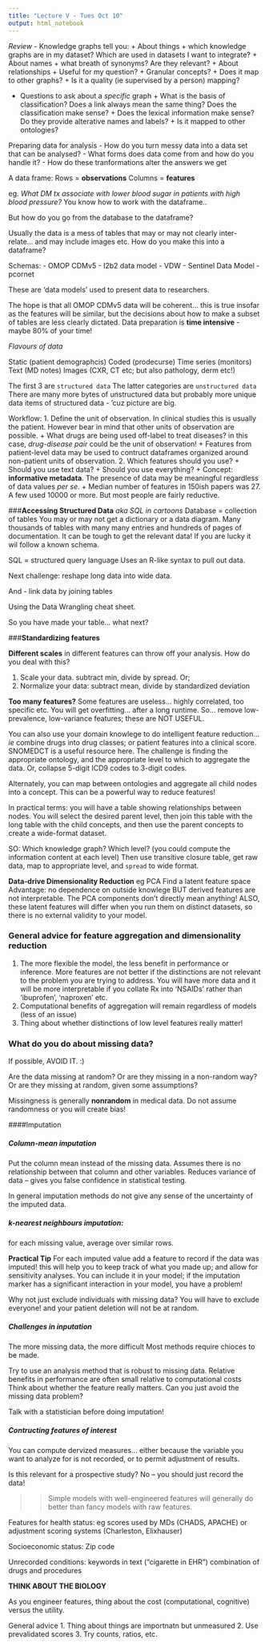 ```yaml
---
title: "Lecture V - Tues Oct 10"
output: html_notebook
---
```


*Review*
- Knowledge graphs tell you: 
        + About things
                + which knowledge graphs are in my dataset? Which are used in datasets I want to integrate? 
        + About names
                + what breath of synonyms? Are they relevant? 
        + About relationships
                + Useful for my question? 
                + Granular concepts? 
                + Does it map to other graphs?
                + Is it a quality (ie supervised by a person) mapping? 
                
- Questions to ask about a *specific* graph
        + What is the basis of classification? Does a link always mean the same thing? Does the classification make sense? 
        + Does the lexical information make sense? Do they provide alterative names and labels? 
        + Is it mapped to other ontologies? 
        
        
Preparing data for analysis
- How do you turn messy data into a data set that can be analysed? 
- What forms does data come from and how do you handle it? 
- How do these tranformations alter the answers we get 

A data frame: 
Rows = **observations** 
Columns = **features** 

eg. *What DM tx associate with lower blood sugar in patients with high blood pressure?*
You know how to work with the dataframe.. 

But how do you go from the database to the dataframe? 

Usually the data is a mess of tables that may or may not clearly inter-relate... and may include images etc. 
How do you make this into a dataframe? 

Schemas: 
- OMOP CDMv5
- I2b2 data model
- VDW
- Sentinel Data Model
- pcornet

These are 'data models' used to present data to researchers. 

The hope is that all OMOP CDMv5 data will be coherent... 
this is true insofar as the features will be similar, but the decisions about how to make a subset of tables are less clearly dictated. 
Data preparation is **time intensive** - maybe 80% of your time!

*Flavours of data*

Static (patient demographcis)
Coded (prodecurse)
Time series (monitors)
Text (MD notes)
Images (CXR, CT etc; but also pathology, derm etc!)

The first 3 are `structured data`
The latter categories are `unstructured data`
There are many more bytes of unstructured data but probably more unique data items of structured data - 'cuz picture are big. 

Workflow: 
1. Define the unit of observation. In clinical studies this is usually the patient. However bear in mind that other units of observation are possible.
        + What drugs are being used off-label to treat diseases? in this case, *drug-disease pair* could be the unit of observation! 
        + Features from patient-level data may be used to contruct dataframes organized around non-patient units of observation. 
2. Which features should you use? 
        + Should you use text data? 
        + Should you use everything? 
        + Concept: **informative metadata**. The presence of data may be meaningful regardless of data values *per se*. 
        + Median number of features in 150ish papers was 27. A few used 10000 or more. But most people are fairly reductive. 
        
        
###**Accessing Structured Data**
*aka SQL in cartoons*
Database = collection of tables
You may or may not get a dictionary or a data diagram. 
Many thousands of tables with many many entries and hundreds of pages of documentation. 
It can be tough to get the relevant data! 
If you are lucky it wil follow a known schema. 

SQL = structured query language
Uses an R-like syntax to pull out data. 

Next challenge: reshape long data into wide data. 

And - link data by joining tables

Using the Data Wrangling cheat sheet. 

So you have made your table... what next? 


###**Standardizing features**

**Different scales** in different features can throw off your analysis. 
How do you deal with this?

1. Scale your data. subtract min, divide by spread. Or; 
2. Normalize your data: subtract mean, divide by standardized deviation

**Too many features?**
Some features are useless... highly correlated, too specific etc. You will get overfitting... after a long runtime. 
So... remove low-prevalence, low-variance features; these are NOT USEFUL. 

You can also use your domain knowlege to do intelligent feature reduction... *ie* combine drugs into drug classes; or patient features into a clinical score. SNOMEDCT is a useful resource here. The challenge is finding the appropriate ontology, and the appropriate level to which to aggregate the data. Or, collapse 5-digit ICD9 codes to 3-digit codes. 

Alternately, you can map between ontologies and aggregate all child nodes into a concept. This can be a powerful way to reduce features! 

In practical terms: you will have a table showing relationships between nodes. You will select the desired parent level, then join this table with the long table with the child concepts, and then use the parent concepts to create a wide-format dataset. 

SO: Which knowledge graph? Which level? (you could compute the information content at each level)
Then use transitive closure table, get raw data, map to appropriate level, and `spread` to wide format. 


**Data-drive Dimensionality Reduction**
eg PCA 
Find a latent feature space
Advantage: no dependence on outside knowlege
BUT derived features are not interpretable. The PCA components don't directly mean anything! ALSO, these latent features will differ when you run them on distinct datasets, so there is no external validity to your model. 

### General advice for feature aggregation and dimensionality reduction

1. The more flexible the model, the less benefit in performance or inference. More features are not better if the distinctions are not relevant to the problem you are trying to address. You will have more data and it will be more interpretable if you collate Rx into 'NSAIDs' rather than 'ibuprofen', 'naproxen' etc. 
2. Computational benefits of aggregation will remain regardless of models (less of an issue)
3. Thing about whether distinctions of low level features really matter!


### What do you do about missing data? 

If possible, AVOID IT. :)

Are the data missing at random? Or are they missing in a non-random way? Or are they missing at random, given some assumptions? 

Missingness is generally **nonrandom** in medical data. Do not assume randomness or you will create bias! 

####Imputation

##### Column-mean imputation
Put the column mean instead of the missing data. Assumes there is no relationship between that column and other variables. Reduces variance of data -- gives you false confidence in statistical testing. 

In general imputation methods do not give any sense of the uncertainty of the imputed data. 

##### k-nearest neighbours imputation: 
for each missing value, average over similar rows.

**Practical Tip**
For each imputed value add a feature to record if the data was imputed! this will help you to keep track of what you made up; and allow for sensitivity analyses. 
You can include it in your model; if the imputation marker has a significant interaction in your model, you have a problem!

Why not just exclude individuals with missing data? 
You will have to exclude everyone! and your patient deletion will not be at random.

##### Challenges in inputation
The more missing data, the more difficult
Most methods require chioces to be made.

Try to use an analysis method that is robust to missing data. 
Relative benefits in performance are often small relative to computational costs
Think about whether the feature really matters. Can you just avoid the missing data problem? 

Talk with a statistician before doing imputation! 

##### Contructing features of interest

You can compute dervized measures... either because the variable you want to analyze for is not recorded, or to permit adjustment of results. 

Is this relevant for a prospective study? No -- you should just record the data! 

>>Simple models with well-engineered features will generally do better than fancy models with raw features. 

Features for health status: 
eg scores used by MDs (CHADS, APACHE) 
or adjustment scoring systems (Charleston, Elixhauser)

Socioeconomic status: 
Zip code

Unrecorded conditions: 
keywords in text ("cigarette in EHR")
combination of drugs and procedures

**THINK ABOUT THE BIOLOGY**

As you engineer features, thing about the cost (computational, cognitive) versus the utility. 

General advice
1. Thing about things are importnatn but unmeasured
2. Use prevalidated scores
3. Try counts, ratios, etc. 

